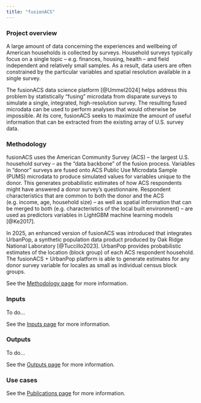 ```yaml
---
title: "fusionACS"
---
```


### Project overview

A large amount of data concerning the experiences and wellbeing of American households is collected by surveys. Household surveys typically focus on a single topic -- e.g. finances, housing, health -- and field independent and relatively small samples. As a result, data users are often constrained by the particular variables and spatial resolution available in a single survey.

The fusionACS data science platform [@Ummel2024] helps address this problem by statistically "fusing" microdata from disparate surveys to simulate a single, integrated, high-resolution survey. The resulting fused microdata can be used to perform analyses that would otherwise be impossible. At its core, fusionACS seeks to maximize the amount of useful information that can be extracted from the existing array of U.S. survey data.

### Methodology

fusionACS uses the American Community Survey (ACS) – the largest U.S. household survey – as the “data backbone” of the fusion process. Variables in "donor" surveys are fused onto ACS Public Use Microdata Sample (PUMS) microdata to produce simulated values for variables unique to the donor. This generates probabilistic estimates of how ACS respondents might have answered a donor survey’s questionnaire. Respondent characteristics that are common to both the donor and the ACS (e.g. income, age, household size) – as well as spatial information that can be merged to both (e.g. characteristics of the local built environment) – are used as predictors variables in LightGBM machine learning models [@Ke2017].

In 2025, an enhanced version of fusionACS was introduced that integrates UrbanPop, a synthetic population data product produced by Oak Ridge National Laboratory [@Tuccillo2023]. UrbanPop provides probabilistic estimates of the location (block group) of each ACS respondent household. The fusionACS + UrbanPop platform is able to generate estimates for any donor survey variable for locales as small as individual census block groups.

See the [Methodology page](methodology.qmd) for more information.

### Inputs

To do...

See the [Inputs page](inputs.qmd) for more information.

### Outputs

To do...

See the [Outputs page](outputs.qmd) for more information.

### Use cases

See the [Publications page](publications.qmd) for more information.

